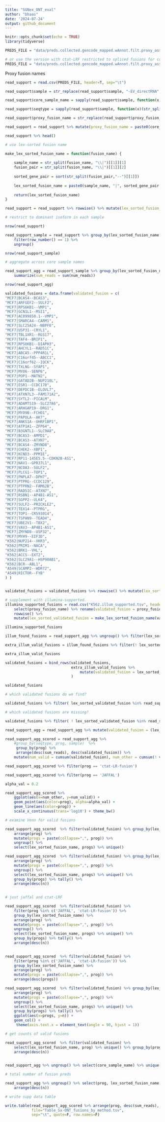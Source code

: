 ```yaml
---
title: "SGNex_ONT_eval"
author: "bhaas"
date: '2024-07-24'
output: github_document
---
```


```r
knitr::opts_chunk$set(echo = TRUE)
library(tidyverse)
```


```r

PREDS_FILE = "data/preds.collected.gencode_mapped.wAnnot.filt.proxy_assignments.gz"

# or use the version with ctat-LRF restricted to spliced fusions for comparison.
PREDS_FILE = "data/preds.collected.gencode_mapped.wAnnot.filt.proxy_assignments.EXCLUDE_NONSPLICED.gz"


```


Proxy fusion names

```r

read_support = read.csv(PREDS_FILE, header=T, sep="\t")

read_support$sample = str_replace(read_support$sample, "-EV_directRNA", "_EVdirectRNA")

read_support$core_sample_name = sapply(read_support$sample, function(x)(str_split(x, "_")[[1]][2]))

read_support$seqtype = sapply(read_support$sample, function(x)(str_split(x, "_")[[1]][3]))

read_support$proxy_fusion_name = str_replace(read_support$proxy_fusion_name, "^SGNex_.*\\|", "")

read_support = read_support %>% mutate(proxy_fusion_name = paste0(core_sample_name, "|", proxy_fusion_name))

read_support %>% head()

```


```r

# use lex-sorted fusion name

make_lex_sorted_fusion_name = function(fusion_name) {
    
    sample_name = str_split(fusion_name, "\\|")[[1]][1]
    fusion_pair = str_split(fusion_name, "\\|")[[1]][2]
    
    sorted_gene_pair = sort(str_split(fusion_pair,"--")[[1]])
    
    lex_sorted_fusion_name = paste0(sample_name, "|", sorted_gene_pair[1], "--", sorted_gene_pair[2])
    
    return(lex_sorted_fusion_name)
}

read_support = read_support %>% rowwise() %>% mutate(lex_sorted_fusion_name = make_lex_sorted_fusion_name(proxy_fusion_name))

```



```r

# restrict to dominant isoform in each sample

nrow(read_support)

read_support_sample = read_support %>% group_by(lex_sorted_fusion_name, prog, sample) %>% arrange(desc(num_reads)) %>%
    filter(row_number() == 1) %>%
    ungroup()

nrow(read_support_sample)
```


```r
# aggregate across core sample names

read_support_agg = read_support_sample %>% group_by(lex_sorted_fusion_name, prog, core_sample_name) %>% 
    summarize(sum_reads = sum(num_reads))

nrow(read_support_agg)
```



```r

validated_fusions = data.frame(validated_fusion = c(
"MCF7|BCAS4--BCAS3",
"MCF7|ARFGEF2--SULF2",
"MCF7|RPS6KB1--VMP1",
"MCF7|GCN1L1--MSI1",
"MCF7|AC099850.1--VMP1",
"MCF7|SMARCA4--CARM1",
"MCF7|SLC25A24--NBPF6",
"MCF7|USP31--CRYL1",
"MCF7|TBL1XR1--RGS17",
"MCF7|TAF4--BRIP1",
"MCF7|RPS6KB1--DIAPH3",
"MCF7|AHCYL1--RAD51C",
"MCF7|ABCA5--PPP4R1L",
"MCF7|C16orf45--ABCC1",
"MCF7|C16orf62--IQCK",
"MCF7|TXLNG--SYAP1",
"MCF7|MYO6--SENP6",
"MCF7|POP1--MATN2",
"MCF7|GATAD2B--NUP210L",
"MCF7|ESR1--CCDC170",
"MCF7|DEPDC1B--ELOVL7",
"MCF7|ATXN7L3--FAM171A2",
"MCF7|SYTL2--PICALM",
"MCF7|ADAMTS19--SLC27A6",
"MCF7|ARHGAP19--DRG1",
"MCF7|MYO9B--FCHO1",
"MCF7|PAPOLA--AK7",
"MCF7|ANKS1A--UHRF1BP1",
"MCF7|ATP1A1--ZFP64",
"MCF7|B3GNTL1--SLC9A8",
"MCF7|BCAS3--AMPD1",
"MCF7|BCAS3--ATXN7",
"MCF7|BCAS4--ZMYND8",
"MCF7|CHEK2--XBP1",
"MCF7|KCND3--PPM1E",
"MCF7|RP11-145E5.5--CDKN2B-AS1",
"MCF7|NAV1--GPR37L1",
"MCF7|NCOA3--SULF2",
"MCF7|PLCG1--TOP1",
"MCF7|PNPLA7--DPH7",
"MCF7|PTPRG--CCDC129",
"MCF7|PTPRN2--FAM62B",
"MCF7|RAD51C--ATXN7",
"MCF7|RSBN1--AP4B1-AS1",
"MCF7|SGPP2--ULK4",
"MCF7|SULF2--PRICKLE2",
"MCF7|TEX14--PTPRG",
"MCF7|TOP1--CR593014",
"MCF7|TSPAN9--TEAD4",
"MCF7|UBE2V1--TBX2",
"MCF7|VAV3--AP4B1-AS1",
"MCF7|ZMYND8--USP32",
"MCF7|MYH9--EIF3D",
"K562|NUP214--XKR3",
"K562|PRIM1--NACA",
"K562|BRK1--VHL",
"K562|ACCS--EXT2",
"K562|SLC29A1--HSP90AB1",
"K562|BCR--ABL1",
"A549|SCAMP2--WDR72",
"A549|RICTOR--FYB"
) )


validated_fusions = validated_fusions %>% rowwise() %>% mutate(lex_sorted_validated_fusion = make_lex_sorted_fusion_name(validated_fusion))

```


```r
# supplement with illumina-supported.
illumina_supported_fusions = read.csv("K562.illum_supported.tsv", header=T, sep="\t", stringsAsFactors = F) %>%
    select(proxy_fusion_name) %>% rename(validated_fusion = proxy_fusion_name) %>%
    rowwise() %>%
    mutate(lex_sorted_validated_fusion = make_lex_sorted_fusion_name(validated_fusion))

illumina_supported_fusions
```

```r

illum_found_fusions = read_support_agg %>% ungroup() %>% filter(lex_sorted_fusion_name %in% illumina_supported_fusions$lex_sorted_validated_fusion) %>% select(lex_sorted_fusion_name) %>% unique()

extra_illum_valid_fusions = illum_found_fusions %>% filter(! lex_sorted_fusion_name %in% validated_fusions$lex_sorted_validated_fusion)

extra_illum_valid_fusions
```


```r

validated_fusions = bind_rows(validated_fusions, 
                              extra_illum_valid_fusions %>% 
                                  mutate(validated_fusion = lex_sorted_fusion_name) %>% rename(lex_sorted_validated_fusion = lex_sorted_fusion_name)
                              )

validated_fusions
```



```r

# which validated fusions do we find?

validated_fusions %>% filter( lex_sorted_validated_fusion %in% read_support_agg$lex_sorted_fusion_name) 

```




```r

# which validated fusions are missing?

validated_fusions %>% filter( ! lex_sorted_validated_fusion %in% read_support_agg$lex_sorted_fusion_name) 


```


```r

read_support_agg = read_support_agg %>% mutate(validated_fusion = (lex_sorted_fusion_name %in% validated_fusions$lex_sorted_validated_fusion)) 

```

```r

read_support_agg_scored = read_support_agg %>% 
    #group_by(seqtype, prog, sample)  %>%
     group_by(prog) %>%
     arrange(desc(sum_reads), desc(validated_fusion)) %>% 
    mutate(num_valid = cumsum(validated_fusion), num_other = cumsum(! validated_fusion))

read_support_agg_scored %>% filter(prog == 'ctat-LR-fusion') 
```

```r

read_support_agg_scored %>% filter(prog == 'JAFFAL')


```




```r

alpha_val = 0.2

read_support_agg_scored %>% 
    ggplot(aes(x=num_other, y=num_valid)) + 
    geom_point(aes(color=prog), alpha=alpha_val) + 
    geom_line(aes(color=prog)) +
    scale_x_continuous(trans='log10') + theme_bw()


```


```r

# examine Venn for valid fusions

read_support_agg_scored  %>% filter(validated_fusion) %>% group_by(lex_sorted_fusion_name) %>%
    arrange(prog) %>%
    mutate(progs = paste(collapse=",", prog)) %>%
    ungroup() %>%
    select(lex_sorted_fusion_name, progs) %>% unique()


```

```r

read_support_agg_scored  %>% filter(validated_fusion) %>% group_by(lex_sorted_fusion_name) %>%
    arrange(prog) %>%
    mutate(progs = paste(collapse=",", prog)) %>%
    ungroup() %>%
    select(lex_sorted_fusion_name, progs) %>% unique() %>% 
    group_by(progs) %>% tally() %>%
    arrange(desc(n))
    


```


```r

# just jaffal and ctat-LRF

read_support_agg_scored  %>% filter(validated_fusion) %>% 
    filter(prog %in% c('JAFFAL', 'ctat-LR-fusion')) %>%
    group_by(lex_sorted_fusion_name) %>%
    arrange(prog) %>%
    mutate(progs = paste(collapse=",", prog)) %>%
    ungroup() %>%
    select(lex_sorted_fusion_name, progs) %>% unique() %>% 
    group_by(progs) %>% tally() %>%
    arrange(desc(n))
    

```



```r

read_support_agg_scored  %>% filter(validated_fusion) %>% 
    filter(prog %in% c('JAFFAL', 'ctat-LR-fusion')) %>%
    group_by(lex_sorted_fusion_name) %>%
    arrange(prog) %>%
    mutate(progs = paste(collapse=",", prog)) %>%
    arrange(desc(progs))

```




```r

read_support_agg_scored  %>% filter(validated_fusion) %>% group_by(lex_sorted_fusion_name) %>%
    arrange(prog) %>%
    mutate(progs = paste(collapse=",", prog)) %>%
    ungroup() %>%
    select(lex_sorted_fusion_name, progs) %>% unique() %>% 
    group_by(progs) %>% tally() %>%
    ggplot(aes(x=progs, y=n)) + 
    geom_col() +
     theme(axis.text.x = element_text(angle = 90, hjust = 1))

```


```r
# get counts of valid fusions

read_support_agg_scored  %>% filter(validated_fusion) %>% 
    select(lex_sorted_fusion_name, prog) %>% unique() %>% group_by(prog) %>% tally() %>%
    arrange(desc(n))
    
```

```r

read_support_agg %>% ungroup() %>% select(core_sample_name) %>% unique()


```

```r

# total number of fusion preds

read_support_agg %>% ungroup() %>% select(prog, lex_sorted_fusion_name) %>% unique() %>% group_by(prog) %>% tally() %>% 
    arrange(desc(n))


```

```r

# write supp data table

write.table(read_support_agg_scored %>% arrange(prog, desc(sum_reads), num_valid, num_other), 
            file="Table_Sx-ONT_fusions_by_method.tsv", 
            sep="\t", quote=F, row.names=F)

```





